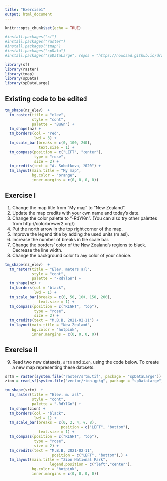```yaml
---
title: "Exercise1"
output: html_document
---
```

```r
knitr::opts_chunk$set(echo = TRUE)

#install.packages("sf")
#install.packages("raster")
#install.packages("tmap")
#install.packages("spData")
#install.packages("spDataLarge", repos = "https://nowosad.github.io/drat/", type = "source")

library(sf)
library(raster)
library(tmap)
library(spData)
library(spDataLarge)
```

## Existing code to be edited
```r
tm_shape(nz_elev)  +
  tm_raster(title = "elev", 
            style = "cont",
            palette = "BuGn") +
  tm_shape(nz) +
  tm_borders(col = "red", 
             lwd = 3) +
  tm_scale_bar(breaks = c(0, 100, 200),
               text.size = 1) +
  tm_compass(position = c("LEFT", "center"),
             type = "rose", 
             size = 2) +
  tm_credits(text = "A. Sobotkova, 2020") +
  tm_layout(main.title = "My map",
            bg.color = "orange",
            inner.margins = c(0, 0, 0, 0))
```

## Exercise I

1. Change the map title from "My map" to "New Zealand".
2. Update the map credits with your own name and today's date.
3. Change the color palette to "-RdYlGn". 
   (You can also try other palettes from http://colorbrewer2.org/)
4. Put the north arrow in the top right corner of the map.
5. Improve the legend title by adding the used units (m asl).
6. Increase the number of breaks in the scale bar.
7. Change the borders' color of the New Zealand's regions to black. 
   Decrease the line width.
8. Change the background color to any color of your choice.

```r
tm_shape(nz_elev)  +
  tm_raster(title = "Elev. meters asl", 
            style = "cont",
            palette = "-RdYlGn") +
  tm_shape(nz) +
  tm_borders(col = "black", 
             lwd = 1) +
  tm_scale_bar(breaks = c(0, 50, 100, 150, 200),
               text.size = 1) +
  tm_compass(position = c("RIGHT", "top"),
             type = "rose", 
             size = 2) +
  tm_credits(text = "M.B.B, 2021-02-11") +
  tm_layout(main.title = "New Zealand",
            bg.color = "hotpink",
            inner.margins = c(0, 0, 0, 0))
```

## Exercise II

9. Read two new datasets, `srtm` and `zion`, using the code below.
   To create a new map representing these datasets.

```r
srtm = raster(system.file("raster/srtm.tif", package = "spDataLarge"))
zion = read_sf(system.file("vector/zion.gpkg", package = "spDataLarge"))

tm_shape(srtm)  +
  tm_raster(title = "Elev. m. asl", 
            style = "cont",
            palette = "-RdYlGn") +
  tm_shape(zion) +
  tm_borders(col = "black", 
             lwd = 1) +
  tm_scale_bar(breaks = c(0, 2, 4, 6, 8),
  						 position = c("LEFT", "bottom"),
               text.size = 1) +
  tm_compass(position = c("RIGHT", "top"),
             type = "rose", 
             size = 2) +
  tm_credits(text = "M.B.B, 2021-02-11",
  					 position = c("LEFT", "bottom"),) +
  tm_layout(main.title = "Zion National Park",
  					legend.position = c("left","center"),
            bg.color = "hotpink",
            inner.margins = c(0, 0, 0, 0))
```











